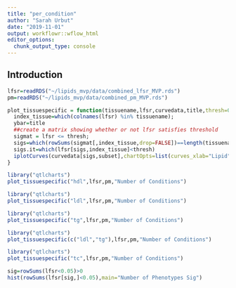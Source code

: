 ```yaml
---
title: "per_condition"
author: "Sarah Urbut"
date: "2019-11-01"
output: workflowr::wflow_html
editor_options:
  chunk_output_type: console
---
```


## Introduction

```r
lfsr=readRDS("~/lipids_mvp/data/combined_lfsr_MVP.rds")
pm=readRDS("~/lipids_mvp/data/combined_pm_MVP.rds")
```

```r

plot_tissuespecific = function(tissuename,lfsr,curvedata,title,thresh=0.05,subset=1:4){
  index_tissue=which(colnames(lfsr) %in% tissuename);
  ybar=title
  ##create a matrix showing whether or not lfsr satisfies threshold
  sigmat = lfsr <= thresh;
  sigs=which(rowSums(sigmat[,index_tissue,drop=FALSE])==length(tissuename) & rowSums(sigmat[,-index_tissue,drop=FALSE])==0)
  sigs.it=which(lfsr[sigs,index_tissue]<thresh)
  iplotCurves(curvedata[sigs,subset],chartOpts=list(curves_xlab="Lipid",curves_ylab=ybar))
}  
```

```r
library("qtlcharts")
plot_tissuespecific("hdl",lfsr,pm,"Number of Conditions")
```


```r
library("qtlcharts")
plot_tissuespecific("ldl",lfsr,pm,"Number of Conditions")
```


```r
library("qtlcharts")
plot_tissuespecific("tg",lfsr,pm,"Number of Conditions")
```


```r
library("qtlcharts")
plot_tissuespecific(c("ldl","tg"),lfsr,pm,"Number of Conditions")
```


```r
library("qtlcharts")
plot_tissuespecific("tc",lfsr,pm,"Number of Conditions")
```

```r
sig=rowSums(lfsr<0.05)>0
hist(rowSums(lfsr[sig,]<0.05),main="Number of Phenotypes Sig")
```